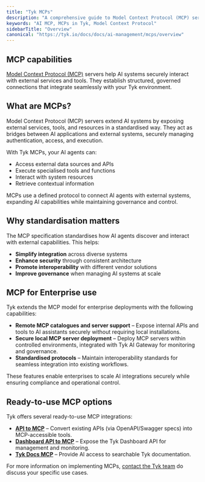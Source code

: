 ```yaml
---
title: "Tyk MCPs"
description: "A comprehensive guide to Model Context Protocol (MCP) servers in Tyk and how they extend AI capabilities."
keywords: "AI MCP, MCPs in Tyk, Model Context Protocol"
sidebarTitle: "Overview"
canonical: "https://tyk.io/docs/docs/ai-management/mcps/overview"
---
```


## MCP capabilities

[Model Context Protocol (MCP)](https://modelcontextprotocol.io/introduction) servers help AI systems securely interact with external services and tools. They establish structured, governed connections that integrate seamlessly with your Tyk environment.

## What are MCPs?

Model Context Protocol (MCP) servers extend AI systems by exposing external services, tools, and resources in a standardised way. They act as bridges between AI applications and external systems, securely managing authentication, access, and execution.

With Tyk MCPs, your AI agents can:

- Access external data sources and APIs
- Execute specialised tools and functions
- Interact with system resources
- Retrieve contextual information

MCPs use a defined protocol to connect AI agents with external systems, expanding AI capabilities while maintaining governance and control.

## Why standardisation matters

The MCP specification standardises how AI agents discover and interact with external capabilities. This helps:

- **Simplify integration** across diverse systems
- **Enhance security** through consistent architecture
- **Promote interoperability** with different vendor solutions
- **Improve governance** when managing AI systems at scale

## MCP for Enterprise use
<a id="mcp-for-enterprise-use"></a>

Tyk extends the MCP model for enterprise deployments with the following capabilities:

- **Remote MCP catalogues and server support** – Expose internal APIs and tools to AI assistants securely without requiring local installations.
- **Secure local MCP server deployment** – Deploy MCP servers within controlled environments, integrated with Tyk AI Gateway for monitoring and governance.
- **Standardised protocols** – Maintain interoperability standards for seamless integration into existing workflows.

These features enable enterprises to scale AI integrations securely while ensuring compliance and operational control.

## Ready-to-use MCP options

Tyk offers several ready-to-use MCP integrations:

- **[API to MCP](/docs/ai-management/mcps/api-to-mcp)** – Convert existing APIs (via OpenAPI/Swagger specs) into MCP-accessible tools.
- **[Dashboard API to MCP](/docs/ai-management/mcps/dashboard-api-to-mcp)** – Expose the Tyk Dashboard API for management and monitoring.
- **[Tyk Docs MCP](/docs/ai-management/mcps/tyk-docs-mcp)** – Provide AI access to searchable Tyk documentation.

For more information on implementing MCPs, [contact the Tyk team](https://tyk.io/contact/) do discuss your specific use cases.
